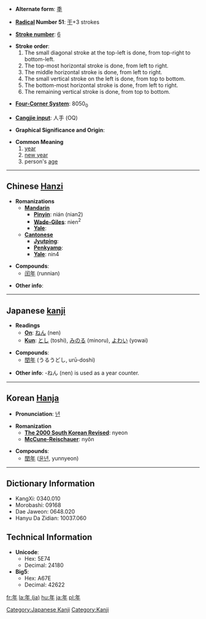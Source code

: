 * '''Alternate form''': [[秊]]

* '''[[Wiktionary:Chinese radical index| Radical]] Number 51''': [[Wiktionary:Chinese radical index 干|干]]+3 strokes

* '''[[Wiktionary:Chinese total strokes index|Stroke number]]''': [[Wiktionary:Chinese total strokes index 6|6]]

*'''Stroke order''':
*# The small diagonal stroke at the top-left is done, from top-right to bottom-left.
*# The top-most horizontal stroke is done, from left to right.
*# The middle horizontal stroke is done, from left to right.
*# The small vertical stroke on the left is done, from top to bottom.
*# The bottom-most horizontal stroke is done, from left to right.
*# The remaining vertical stroke is done, from top to bottom.

* '''[[Wiktionary:Chinese four corner index|Four-Corner System]]''': 8050<sub>0</sub>

* '''[[Wiktionary:Chinese Cangjie index|Cangjie input]]''': 人手 (OQ)

* '''Graphical Significance and Origin''': 

* '''Common Meaning'''
*# [[year]]
*# [[New Year|new year]]
*# person's [[age]]

----

== Chinese [[Hanzi]] ==

* '''Romanizations'''
** '''[[Mandarin]]'''
*** '''[[Pinyin]]''': nián (nian2)
*** '''[[Wade-Giles]]''': nien<sup>2</sup>
*** '''[[Yale]]''': 
** '''[[Cantonese]]'''
*** '''[[Jyutping]]''': 
*** '''[[Penkyamp]]''': 
*** '''[[Yale]]''': nin4

* '''Compounds''':
**[[闰年]] (runnian)

* '''Other info''': 

----

== Japanese [[kanji]] ==

*'''Readings'''
**'''[[On]]''': [[ねん]] (nen)
**'''[[Kun]]''': [[とし]] (toshi), [[みのる]] (minoru), [[よわい]] (yowai)

* '''Compounds''':
**[[閏年]] (うるうどし, urū-doshi)

*'''Other info''': -ねん (nen) is used as a year counter.

----

== Korean [[Hanja]] ==

* '''Pronunciation''': [[년]]

* '''Romanization'''
** '''[[The 2000 South Korean Revised Romanization|The 2000 South Korean Revised]]''': nyeon
** '''[[McCune-Reischauer]]''': nyŏn

* '''Compounds''':
**[[閏年]] ([[윤년]], yunnyeon)

----

== Dictionary Information ==

* KangXi: 0340.010
* Morobashi: 09168
* Dae Jaweon: 0648.020
* Hanyu Da Zidian: 10037.060

== Technical Information ==

* '''Unicode''':
** Hex: 5E74
** Decimal: 24180
* '''Big5''':
** Hex: A67E
** Decimal: 42622

[[Category:Japanese Kanji]]
[[Category:Kanji]]

[[fr:年]]
[[la:年 (ja)]]
[[hu:年]]
[[ja:年]]
[[pl:年]]
